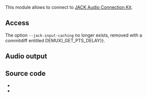 This module allows {{VLC}} to connect to [[JACK Audio Connection Kit]].

== Access ==
{{Module|name=jack|type=Access|first_version=0.9.0|os=Unix, Linux, BSD|description=JACK input|sc=jack}}

The option <code>--jack-input-caching</code> no longer exists, removed with a commitdiff entitled {{Commitdiff|31ac20b22fc37bcf78991159bf8a0f138db05b44|l=Unify (ACCESS{{!}}DEMUX)_GET_PTS_DELAY}}.
<!--
{{Option
|name=jack-input-caching
|value=integer
|description=Make VLC buffer audio data captured from JACK for the specified length in milliseconds
}}
-->
{{Option
|name=jack-input-use-vlc-pace
|value=boolean
|default=disabled
|description=Read the audio stream at VLC pace rather than Jack pace
}}
{{Option
|name=jack-input-auto-connect
|value=boolean
|default=disabled
|description=Automatically connect VLC input [[port]]s to available output ports
}}
{{Clear}}

== Audio output ==
{{Module|name=jack|type=Audio output|first_version=0.8.5|os=Unix, Linux, BSD|description=JACK audio output|sc=none}}
{{Option
|name=jack-auto-connect
|value=boolean
|default=enabled
|description=If enabled, this option will automatically connect sound output to the first writable JACK clients found
}}
{{Option
|name=jack-connect-regex
|value=string
|default="system"
|description=If automatic connection is enabled, only JACK clients whose names match this [[wikipedia:regular expression|regular expression]] will be considered for connection
}}
{{Option
|name=jack-name
|value=string
|default=""
|description=JACK client name
}}
{{Clear}}

== Source code ==
* {{VLCSourceFile|modules/access/jack.c}}
* {{VLCSourceFile|modules/audio_output/jack.c}}

{{Documentation}}